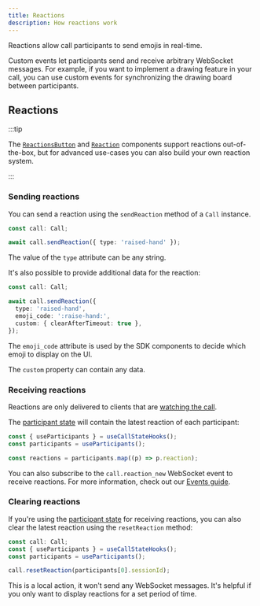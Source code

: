 ```yaml
---
title: Reactions
description: How reactions work
---
```


Reactions allow call participants to send emojis in real-time.

Custom events let participants send and receive arbitrary WebSocket messages. For example, if you want to implement a drawing feature in your call, you can use custom events for synchronizing the drawing board between participants.

## Reactions

:::tip

The [`ReactionsButton`](../../ui-components/call/call-controls/#reactionsbutton) and [`Reaction`](../../ui-components/utility/reaction/) components support reactions out-of-the-box, but for advanced use-cases you can also build your own reaction system.

:::

### Sending reactions

You can send a reaction using the `sendReaction` method of a `Call` instance.

```typescript
const call: Call;

await call.sendReaction({ type: 'raised-hand' });
```

The value of the `type` attribute can be any string.

It's also possible to provide additional data for the reaction:

```typescript
const call: Call;

await call.sendReaction({
  type: 'raised-hand',
  emoji_code: ':raise-hand:',
  custom: { clearAfterTimeout: true },
});
```

The `emoji_code` attribute is used by the SDK components to decide which emoji to display on the UI.

The `custom` property can contain any data.

### Receiving reactions

Reactions are only delivered to clients that are [watching the call](../../advanced/events/#call-events).

The [participant state](../../guides/call-and-participant-state/#observe-participant-state) will contain the latest reaction of each participant:

```typescript
const { useParticipants } = useCallStateHooks();
const participants = useParticipants();

const reactions = participants.map((p) => p.reaction);
```

You can also subscribe to the `call.reaction_new` WebSocket event to receive reactions. For more information, check out our [Events guide](../../advanced/events).

### Clearing reactions

If you're using the [participant state](../../guides/call-and-participant-state/#observe-participant-state) for receiving reactions, you can also clear the latest reaction using the `resetReaction` method:

```typescript
const call: Call;
const { useParticipants } = useCallStateHooks();
const participants = useParticipants();

call.resetReaction(participants[0].sessionId);
```

This is a local action, it won't send any WebSocket messages. It's helpful if you only want to display reactions for a set period of time.
